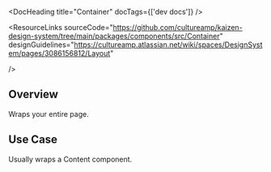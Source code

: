 
<Meta of={ContainerStories} />

<DocHeading title="Container" docTags={['dev docs']} />

<ResourceLinks
  sourceCode="https://github.com/cultureamp/kaizen-design-system/tree/main/packages/components/src/Container"
  designGuidelines="https://cultureamp.atlassian.net/wiki/spaces/DesignSystem/pages/3086156812/Layout"

/>

<KAIOInstallation exportNames="Container" />

## Overview

Wraps your entire page.

<Canvas of={ContainerStories.Playground} />
<Controls of={ContainerStories.Playground} />

## Use Case

Usually wraps a <LinkTo pageId="components-content">Content</LinkTo> component.

<Canvas of={ContainerStories.Example} />
